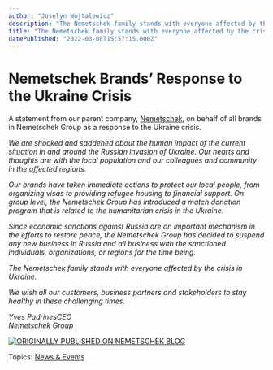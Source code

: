 ```yaml
---
author: "Joselyn Wojtalewicz"
description: "The Nemetschek family stands with everyone affected by the crisis in Ukraine. "
title: "The Nemetschek family stands with everyone affected by the crisis in Ukraine. " 
datePublished: "2022-03-08T15:57:15.000Z"
---
```

# Nemetschek Brands’ Response to the Ukraine Crisis

A statement from our parent company, [Nemetschek](https://www.nemetschek.com/en/frontpage), on behalf of all brands in Nemetschek Group as a response to the Ukraine crisis.

_We are shocked and saddened about the human impact of the current situation in and around the Russian invasion of Ukraine. Our hearts and thoughts are with the local population and our colleagues and community in the affected regions._

_Our brands have taken immediate actions to protect our local people, from organizing visas to providing refugee housing to financial support. On group level, the Nemetschek Group has introduced a match donation program that is related to the humanitarian crisis in the Ukraine._  
  
_Since economic sanctions against Russia are an important mechanism in the efforts to restore peace, the Nemetschek Group has decided to suspend any new business in Russia and all business with the sanctioned individuals, organizations, or regions for the time being._  
  
_The Nemetschek family stands with everyone affected by the crisis in Ukraine._  
  
_We wish all our customers, business partners and stakeholders to stay healthy in these challenging times._

_Yves PadrinesCEO_  
_Nemetschek Group_

[![ORIGINALLY PUBLISHED ON NEMETSCHEK BLOG](https://no-cache.hubspot.com/cta/default/3018241/8bed012f-3526-4756-b029-4a5c5c8481e6.png)](https://cta-redirect.hubspot.com/cta/redirect/3018241/8bed012f-3526-4756-b029-4a5c5c8481e6) 

 Topics: [News & Events](https://blog.vectorworks.net/topic/news-events) 

 